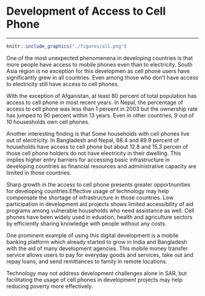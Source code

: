 # Development of Access to Cell Phone {#note-cellphone}
***

```{r cellphone, fig.cap='Access to Cell Phone and Electricity', out.width='80%', fig.asp=.75, fig.align='center', echo=FALSE, warning=FALSE}
knitr::include_graphics("./figures/all.png")
```

One of the most unexpected phenomenena in developing countries is that more people have access to mobile phones even than to electricity. South Asia region is no exception for this developmen as cell phone users have significantly grew in all countries. Even among those who don't have access to electricity still have access to cell phones.

With the exception of Afganistan, at least 80 percent of total population has access to cell phone in most recent years. In Nepal, the percentage of access to cell phone was less than 1 percent in 2003 but the ownership rate has jumped to 90 percent within 13 years. Even in other countries, 9 out of 10 housesholds own cell phones. 

Another interesting finding is that Some households with cell phones live out of electricity. In Bangladesh and Nepal, 68.4 and 89.9 percent of households have access to cell phone but about 12.8 and 15.3 percen of those cell phone holders do not have electricity in their dwelling. This implies higher entry barriers for accessing basic infrastructure in developing countries as financial resources and administrative capacity are limited in those countries.

Sharp growth in the access to cell phone presents greater opportnunities for developing countries.Effective usage of technology may help compensate the shortage of infrastructure in those countries. Low participation in development aid projects shows limited accessibility of aid programs among vulnerable households who need assistance as well. Cell phones have been widely used in eduation, health and agriculture sectors by efficiently sharing knowledge with people without any costs. 

One prominent example of using this digital development is a mobile banking platform which already started to grow in India and Bangladesh with the aid of many development agencies. This mobile money transfer service allows users to pay for everyday goods and services, take out and repay loans, and send remittances to family in remote locations.

Technology may not address development challenges alone in SAR, but facilitating the usage of cell phones in development projects may help reducing poverty more effectively. 

